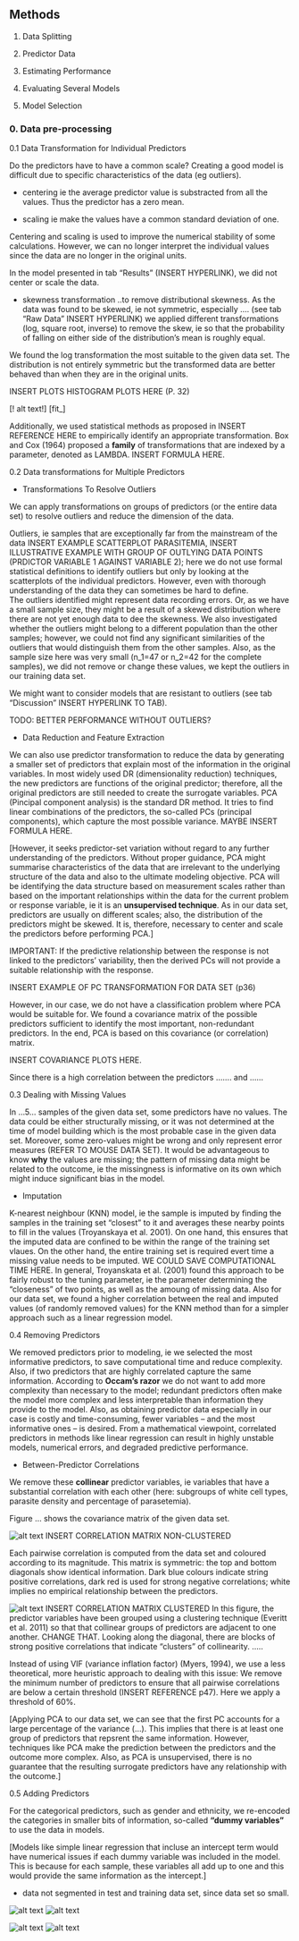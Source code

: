 ## Methods

1. Data Splitting

2. Predictor Data

3. Estimating Performance

4. Evaluating Several Models

5. Model Selection


### 0. Data pre-processing

0.1 Data Transformation for Individual Predictors

Do the predictors have to have a common scale?
Creating a good model is difficult due to specific characteristics of the data (eg outliers).

* centering
ie the average predictor value is substracted from all the values. Thus the predictor has a zero mean.

* scaling
ie make the values have a common standard deviation of one.

Centering and scaling is used to improve the numerical stability of some calculations.
However, we can no longer interpret the individual values since the data are no longer in the original units.

In the model presented in tab "Results" (INSERT HYPERLINK), we did not center or scale the data.

* skewness transformation
..to remove distributional skewness.
As the data was found to be skewed, ie not symmetric, especially .... (see tab "Raw Data" INSERT HYPERLINK) we applied different transformations (log, square root, inverse) to remove the skew, ie so that the probability of falling on either side of the distribution's mean is roughly equal. 

We found the log transformation the most suitable to the given data set. The distribution is not entirely symmetric but the transformed data are better behaved than when they are in the original units.

INSERT PLOTS HISTOGRAM PLOTS HERE (P. 32)

[! alt text!] [fit_]

Additionally, we used statistical methods as proposed in INSERT REFERENCE HERE to empirically identify an appropriate transformation. Box and Cox (1964) proposed a __family__ of transformations that are indexed by a parameter, denoted as LAMBDA. INSERT FORMULA HERE. 

0.2 Data transformations for Multiple Predictors

* Transformations To Resolve Outliers

We can apply transformations on groups of predictors (or the entire data set) to resolve outliers and reduce the dimension of the data.

Outliers, ie samples that are exceptionally far from the mainstream of the data INSERT EXAMPLE SCATTERPLOT PARASITEMIA, INSERT ILLUSTRATIVE EXAMPLE WITH GROUP OF OUTLYING DATA POINTS (PRDICTOR VARIABLE 1 AGAINST VARIABLE 2); here we do not use formal statistical definitions to identify outliers but only by looking at the scatterplots of the individual predictors. However, even with thorough understanding of the data they can sometimes be hard to define.  
The outliers identified might represent data recording errors. Or, as we have a small sample size, they might be a result of a skewed distribution where there are not yet enough data to dee the skewness. 
We also investigated whether the outliers might belong to a different population than the other samples; however, we could not find any significant similarities of the outliers that would distinguish them from the other samples. Also, as the sample size here was very small (n_1=47 or n_2=42 for the complete samples), we did not remove or change these values, we kept the outliers in our training data set. 

We might want to consider models that are resistant to outliers (see tab "Discussion" INSERT HYPERLINK TO TAB).

TODO: BETTER PERFORMANCE WITHOUT OUTLIERS?


* Data Reduction and Feature Extraction

We can also use predictor transformation to reduce the data by generating a smaller set of predictors that explain most of the information in the original variables. In most widely used DR (dimensionality reduction)  techniques, the new predictors are functions of the original predictor; therefore, all the original predictors are still needed to create the surrogate variables.
PCA (Pincipal component analysis) is the standard DR method. It tries to find linear combinations of the predictors, the so-called PCs (principal components), which capture the most possible variance.
MAYBE INSERT FORMULA HERE.

[However, it seeks predictor-set variation without regard to any further understanding of the predictors. Without proper guidance, PCA might summarise characteristics of the data that are irrelevant to the underlying structure of the data and also to the ultimate modeling objective. PCA will be identifying the data structure based on measurement scales rather than based on the important relationships within the data for the current problem or response variable, ie it is an __unsupervised technique__.
As in our data set, predictors are usually on different scales; also, the distribution of the predictors might be skewed. It is, therefore, necessary to center and scale the predictors before performing PCA.]

IMPORTANT: If the predictive relationship between the response is not linked to the predictors' variability, then the derived PCs will not provide a suitable relationship with the response.

INSERT EXAMPLE OF PC TRANSFORMATION FOR DATA SET (p36)

However, in our case, we do not have a classification problem where PCA would be suitable for. We found a covariance matrix of the possible predictors sufficient to identify the most important, non-redundant predictors. In the end, PCA is based on this covariance (or correlation) matrix.

INSERT COVARIANCE PLOTS HERE.

Since there is a high correlation between the predictors ....... and ...... 

0.3 Dealing with Missing Values

In ...5... samples of the given data set, some predictors have no values. The data could be either structurally missing, or it was not determined at the time of model building which is the most probable case in the given data set. Moreover, some zero-values might be wrong and only represent error measures (REFER TO MOUSE DATA SET).
It would be advantageous to know __why__ the values are missing; the pattern of missing data might be related to the outcome, ie the missingness is informative on its own which might induce significant bias in the model.


* Imputation 

K-nearest neighbour (KNN) model, ie the sample is imputed by finding the samples in the training set "closest" to it and averages these nearby points to fill in the values (Troyanskaya et al. 2001). On one hand, this ensures that the imputed data are confined to be within the range of the training set vlaues. On the other hand, the entire training set is required evert time a missing value needs to be imputed. WE COULD SAVE COMPUTATIONAL TIME HERE. In general, Troyanskata et al. (2001) found this approach to be fairly robust to the tuning parameter, ie the parameter determining the "closeness" of two points, as well as the amoung of missing data.
Also for our data set, we found a higher correlation between the real and imputed values (of randomly removed values) for the KNN method than for a simpler approach such as a linear regression model.

0.4 Removing Predictors

We removed predictors prior to modeling, ie we selected the most informative predictors, to save computational time and reduce complexity. 
Also, if two predictors that are highly correlated capture the same information. According to __Occam's razor__ we do not want to add more complexity than necessary to the model; redundant predictors often make the model more complex and less interpretable than information they provide to the model.
Also, as obtaining predictor data especially in our case is costly and time-consuming, fewer variables -- and the most informative ones -- is desired.
From a mathematical viewpoint, correlated predictors in methods like linear regression can result in highly unstable models, numerical errors, and degraded predictive performance.

* Between-Predictor Correlations

We remove these __collinear__ predictor variables, ie variables that have a substantial correlation with each other (here: subgroups of white cell types, parasite density and percentage of parasetemia).

Figure ... shows the covariance matrix of the given data set.

![alt text][correlation]
INSERT CORRELATION MATRIX NON-CLUSTERED

Each pairwise correlation is computed from the data set and coloured according to its magnitude.
This matrix is symmetric: the top and bottom diagonals show identical information. Dark blue colours indicate string positive correlations, dark red is used for strong negative correlations; white implies no empirical relationship between the predictors.

![alt text][correlation]
INSERT CORRELATION MATRIX CLUSTERED
In this figure, the predictor variables have been grouped using a clustering technique (Everitt et al. 2011) so that that collinear groups of predictors are adjacent to one another. CHANGE THAT. Looking along the diagonal, there are blocks of strong positive correlations that indicate "clusters" of collinearity. .....

Instead of using VIF (variance inflation factor) (Myers, 1994), we use a less theoretical, more heuristic approach to dealing with this issue: We remove the minimum number of predictors to ensure that all pairwise correlations are below a certain threshold (INSERT REFERENCE p47). Here we apply a threshold of 60%. 

[Applying PCA to our data set, we can see that the first PC accounts for a large percentage of the variance (...). This implies that there is at least one group of predictors that repsrent the same information.
However, techniques like PCA make the prediction between the predictors and the outcome more complex. Also, as PCA is unsupervised, there is no guarantee that the resulting surrogate predictors have any relationship with the outcome.]


0.5 Adding Predictors

For the categorical predictors, such as gender and ethnicity, we re-encoded the categories in smaller bits of information, so-called __"dummy variables"__ to use the data in models.

[Models like simple linear regression that incluse an intercept term would have numerical issues if each dummy variable was included in the model. This is because for each sample, these variables all add up to one and this would provide the same information as the intercept.]


- data not segmented in test and training data set, since data set so small.

![alt text][lm_paras_dens]
![alt text][lm_paras_log]

![alt text][glm_paras_dens]
![alt text][glm_paras_dens_logit]


[correlation]: ../img/correlation.png "Correlations martix of all 27 variables"

[lm_paras_dens]: ../img/fit_nona_paras_dens_regression.png
[lm_paras_log]: ../img/fit_nona_paras_log_regression.png

[glm_paras_dens]: ../img/glm_paras_dens_regression.png
[glm_paras_dens_logit]: ../img/glm_paras_dens_logit_regression.png


 